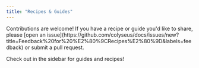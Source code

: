 ```yaml
---
title: "Recipes & Guides"
---
```


<Callout type="warning">
    Contributions are welcome! If you have a recipe or guide you'd like to share, please [open an issue](https://github.com/colyseus/docs/issues/new?title=Feedback%20for%20%E2%80%9CRecipes%E2%80%9D&labels=feedback) or submit a pull request.
</Callout>

Check out in the sidebar for guides and recipes!